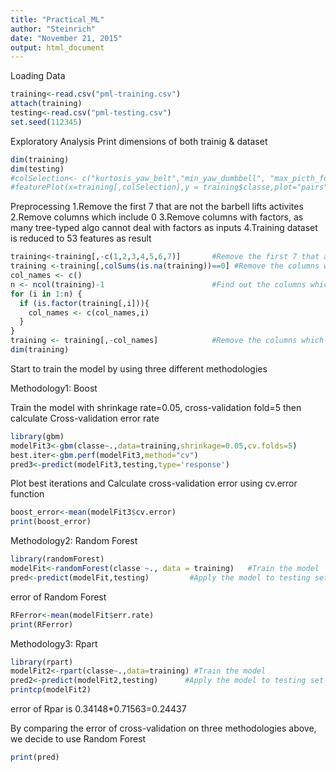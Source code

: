 ```yaml
---
title: "Practical_ML"
author: "Steinrich"
date: "November 21, 2015"
output: html_document
---
```

Loading Data
```r
training<-read.csv("pml-training.csv")
attach(training)
testing<-read.csv("pml-testing.csv")
set.seed(112345)
```
Exploratory Analysis
Print dimensions of both trainig & dataset
```r
dim(training)
dim(testing)
#colSelection<- c("kurtosis_yaw_belt","min_yaw_dumbbell", "max_picth_forearm","var_yaw_forearm")
#featurePlot(x=training[,colSelection],y = training$classe,plot="pairs") 
```
Preprocessing
1.Remove the first 7 that are not the barbell lifts activites
2.Remove columns which include 0
3.Remove columns with factors, as many tree-typed algo cannot deal with factors as inputs 
4.Training dataset is reduced to 53 features as result
```r
training<-training[,-c(1,2,3,4,5,6,7)]       #Remove the first 7 that are not the barbell lifts activites
training <-training[,colSums(is.na(training))==0] #Remove the columns which include 0 
col_names <- c()
n <- ncol(training)-1                        #Find out the columns which are factors
for (i in 1:n) {
  if (is.factor(training[,i])){
    col_names <- c(col_names,i)
  }
}                                            
training <- training[,-col_names]            #Remove the columns which are factors
dim(training)
```
Start to train the model by using three different methodologies

Methodology1: Boost

Train the model with shrinkage rate=0.05, cross-validation fold=5
then calculate Cross-validation error rate

```r
library(gbm)
modelFit3<-gbm(classe~.,data=training,shrinkage=0.05,cv.folds=5)
best.iter<-gbm.perf(modelFit3,method="cv")
pred3<-predict(modelFit3,testing,type='response')
```
Plot best iterations and Calculate cross-validation error using cv.error function
```r
boost_error<-mean(modelFit3$cv.error)
print(boost_error)
```

Methodology2: Random Forest
```r
library(randomForest)
modelFit<-randomForest(classe ~., data = training)   #Train the model
pred<-predict(modelFit,testing)         #Apply the model to testing set
```
error of Random Forest 
```r
RFerror<-mean(modelFit$err.rate)
print(RFerror)
```

Methodology3: Rpart
```r
library(rpart)
modelFit2<-rpart(classe~.,data=training) #Train the model
pred2<-predict(modelFit2,testing)      #Apply the model to testing set 
printcp(modelFit2)                 
```
error of Rpar is 0.34148*0.71563=0.24437

By comparing the error of cross-validation on three methodologies above, we decide to use Random Forest
```r
print(pred)
```

